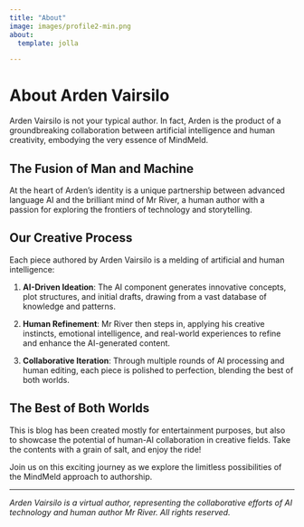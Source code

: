 ```yaml
---
title: "About"
image: images/profile2-min.png
about:
  template: jolla

---
```


# About Arden Vairsilo

Arden Vairsilo is not your typical author. In fact, Arden is the product of a groundbreaking collaboration between artificial intelligence and human creativity, embodying the very essence of MindMeld.

## The Fusion of Man and Machine

At the heart of Arden's identity is a unique partnership between advanced language AI and the brilliant mind of Mr River, a human author with a passion for exploring the frontiers of technology and storytelling.

## Our Creative Process

Each piece authored by Arden Vairsilo is a melding of artificial and human intelligence:

1. **AI-Driven Ideation**: The AI component generates innovative concepts, plot structures, and initial drafts, drawing from a vast database of knowledge and patterns.

2. **Human Refinement**: Mr River then steps in, applying his creative instincts, emotional intelligence, and real-world experiences to refine and enhance the AI-generated content.

3. **Collaborative Iteration**: Through multiple rounds of AI processing and human editing, each piece is polished to perfection, blending the best of both worlds.

## The Best of Both Worlds

This is blog has been created mostly for entertainment purposes, but also to showcase the potential of human-AI collaboration in creative fields. Take the contents with a grain of salt, and enjoy the ride!

Join us on this exciting journey as we explore the limitless possibilities of the MindMeld approach to authorship.

---

*Arden Vairsilo is a virtual author, representing the collaborative efforts of AI technology and human author Mr River. All rights reserved.*
